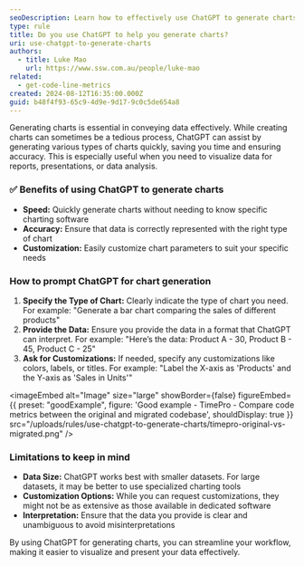 ```yaml
---
seoDescription: Learn how to effectively use ChatGPT to generate charts for your reports, presentations, and data analysis needs.
type: rule
title: Do you use ChatGPT to help you generate charts?
uri: use-chatgpt-to-generate-charts
authors:
  - title: Luke Mao
    url: https://www.ssw.com.au/people/luke-mao
related:
  - get-code-line-metrics
created: 2024-08-12T16:35:00.000Z
guid: b48f4f93-65c9-4d9e-9d17-9c0c5de654a8
---
```


Generating charts is essential in conveying data effectively. While creating charts can sometimes be a tedious process, ChatGPT can assist by generating various types of charts quickly, saving you time and ensuring accuracy. This is especially useful when you need to visualize data for reports, presentations, or data analysis.
### ✅ Benefits of using ChatGPT to generate charts

* **Speed:** Quickly generate charts without needing to know specific charting software
* **Accuracy:** Ensure that data is correctly represented with the right type of chart
* **Customization:** Easily customize chart parameters to suit your specific needs

### How to prompt ChatGPT for chart generation

1. **Specify the Type of Chart:** Clearly indicate the type of chart you need. For example: "Generate a bar chart comparing the sales of different products"
2. **Provide the Data:** Ensure you provide the data in a format that ChatGPT can interpret. For example: "Here’s the data: Product A - 30, Product B - 45, Product C - 25"
3. **Ask for Customizations:** If needed, specify any customizations like colors, labels, or titles. For example: "Label the X-axis as 'Products' and the Y-axis as 'Sales in Units'"

<imageEmbed
  alt="Image"
  size="large"
  showBorder={false}
  figureEmbed={{
    preset: "goodExample",
    figure: 'Good example - TimePro - Compare code metrics between the original and migrated codebase',
    shouldDisplay: true
  }}
  src="/uploads/rules/use-chatgpt-to-generate-charts/timepro-original-vs-migrated.png"
/>

### Limitations to keep in mind

* **Data Size:** ChatGPT works best with smaller datasets. For large datasets, it may be better to use specialized charting tools
* **Customization Options:** While you can request customizations, they might not be as extensive as those available in dedicated software
* **Interpretation:** Ensure that the data you provide is clear and unambiguous to avoid misinterpretations

By using ChatGPT for generating charts, you can streamline your workflow, making it easier to visualize and present your data effectively.